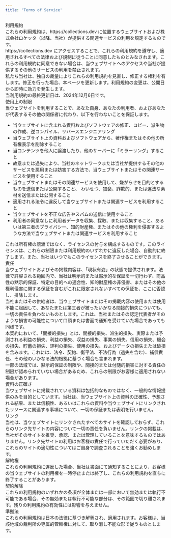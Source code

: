 ```yaml
---
title: 'Terms of Service'
---
```


<div className="py-5 md:py-10">
  <div>
    <div className="text-heading-sp md:text-heading">
      <div className="leading-narrow">利用規約</div>
    </div>
    <div className="mt-4">
      これらの利用規約は、https://collections.dev
      に位置するウェブサイトおよび株式会社ロケッタ（以降、当社）が提供する関連サービスの利用を規定するものです。
    </div>
    <div className="mt-4">
      https://collections.dev
      にアクセスすることで、これらの利用規約を遵守し、適用されるすべての法律および規制に従うことに同意したものとみなされます。これらの利用規約に同意できない場合は、当ウェブサイトへのアクセスや当社が提供するその他のサービスの利用を禁止されます。
    </div>
    <div className="mt-4">
      私たち当社は、独自の裁量によりこれらの利用規約を見直し、修正する権利を有します。修正を行った場合、本ページを更新します。利用規約の変更は、公開日から即時に効力を発生します。
    </div>
    <div className="mt-4">当利用規約の最終更新日は、2024年12月6日です。</div>
  </div>
  <div className="mt-12">
    <div className="text-heading-sp md:text-heading">
      <div className="leading-narrow">使用上の制限</div>
    </div>
    <div className="mt-4">
      当ウェブサイトを利用することで、あなた自身、あなたの利用者、およびあなたが代表するその他の関係者に代わり、以下を行わないことを保証します。
    </div>
    <div className="mt-4">
      <ul className="nx-mt-6 nx-list-disc first:nx-mt-0 ltr:nx-ml-6 rtl:nx-mr-6">
        <li>
          当ウェブサイトに含まれる資料およびソフトウェアの修正、コピー、派生物の作成、逆コンパイル、リバースエンジニアリング
        </li>
        <li>
          当ウェブサイト上の資料およびソフトウェアから、著作権またはその他の所有権表示を削除すること
        </li>
        <li>当コンテンツを他人に譲渡したり、他のサーバーに「ミラーリング」すること</li>
        <li>
          故意または過失により、当社のネットワークまたは当社が提供するその他のサービスを悪用または妨害する方法で、当ウェブサイトまたはその関連サービスを使用すること
        </li>
        <li>
          当ウェブサイトまたはその関連サービスを使用して、嫌がらせを目的とするものを送信または公開すること、
          わいせつ、猥褻、詐欺的、または違法な素材を送信または公開すること
        </li>
        <li>適用される法令に違反して当ウェブサイトまたは関連サービスを利用すること</li>
        <li>当ウェブサイトを不正な広告やスパムの送信に使用すること</li>
        <li>
          利用者の同意なしに利用者データを収集、採取、または収集すること、あるいは第三者のプライバシー、知的財産権、またはその他の権利を侵害するような方法で当ウェブサイトまたは関連サービスを利用すること
        </li>
      </ul>
    </div>
    <div className="mt-4">
      これは所有権の譲渡ではなく、ライセンスの付与を構成するものです。このライセンスは、これらの制限または利用規約のいずれかに違反した場合、自動的に終了します。また、当社はいつでもこのライセンスを終了させることができます。
    </div>
  </div>
  <div className="mt-12">
    <div className="text-heading-sp md:text-heading">
      <div className="leading-narrow">責任</div>
    </div>
    <div className="mt-4">
      当ウェブサイトおよびその掲載内容は、「現状有姿」の状態で提供されます。法律で許容される範囲内で、当社は明示的または黙示的な保証を一切行わず、商品性の黙示的保証、特定の目的への適合性、知的財産権の非侵害、またはその他の権利侵害に関する保証を含むがこれに限定されないすべての保証を、ここに否認し、排除します。
    </div>
    <div className="mt-4">
      当社またはその供給者は、当ウェブサイトまたはその掲載内容の使用または使用不能に起因して、あなたまたは第三者が被ったいかなる間接的損失についても、一切の責任を負わないものとします。これは、当社またはその認定代表者がそのような損害の可能性について口頭または書面で通知を受けていた場合であっても同様です。
    </div>
    <div className="mt-4">
      本契約において、「間接的損失」とは、間接的損失、派生的損失、実際または予測される利益の損失、利益の損失、収益の損失、事業の損失、信用の損失、機会の損失、貯蓄の損失、評判の損失、使用の損失、およびデータの損失または破損を含みます。これには、法令、契約、衡平法、不法行為（過失を含む）、補償責任、その他のいかなる法的根拠に基づく場合も含まれます。
    </div>
    <div className="mt-4">
      一部の法域では、黙示的保証の制限や、間接的または付随的損害に対する責任の制限が認められていない場合があるため、これらの制限がお客様に適用されない場合があります。
    </div>
  </div>
  <div className="mt-12">
    <div className="text-heading-sp md:text-heading">
      <div className="leading-narrow">資料の正確さ</div>
    </div>
    <div className="mt-4">
      当ウェブサイトに掲載されている資料は包括的なものではなく、一般的な情報提供のみを目的としています。当社は、当ウェブサイト上の資料の正確性、予想される結果、または信頼性、あるいはこれらの資料や当ウェブサイトにリンクされたリソースに関連する事項について、一切の保証または表明を行いません。
    </div>
  </div>
  <div className="mt-12">
    <div className="text-heading-sp md:text-heading">
      <div className="leading-narrow">リンク</div>
    </div>
    <div className="mt-4">
      当社は、当ウェブサイトにリンクされたすべてのサイトを確認しておらず、これらのリンク先サイトの内容について一切の責任を負いません。リンクの掲載は、当社がそのサイトを推奨、承認、または管理していることを意味するものではありません。リンク先サイトの利用はお客様の責任で行っていただく必要があり、これらのサイトの適切性についてはご自身で調査されることを強くお勧めします。
    </div>
  </div>
  <div className="mt-12">
    <div className="text-heading-sp md:text-heading">
      <div className="leading-narrow">解約権</div>
    </div>
    <div className="mt-4">
      これらの利用規約に違反した場合、当社は書面にて通知することにより、お客様の当ウェブサイトの利用権を一時停止または終了し、これらの利用規約を直ちに終了することがあります。
    </div>
  </div>
  <div className="mt-12">
    <div className="text-heading-sp md:text-heading">
      <div className="leading-narrow">契約解除</div>
    </div>
    <div className="mt-4">
      これらの利用規約のいずれかの条項が全体または一部において無効または執行不可能である場合、その無効または執行不可能な部分は、その範囲で切り離されます。残りの利用規約の有効性には影響を与えません。
    </div>
  </div>
  <div className="mt-12">
    <div className="text-heading-sp md:text-heading">
      <div className="leading-narrow">準拠法</div>
    </div>
    <div className="mt-4">
      これらの利用規約は日本の法律に基づき解釈され、適用されます。お客様は、当該地域の裁判所の専属的管轄権に対して、取り消し不能な形で従うものとします。
    </div>
  </div>
</div>
